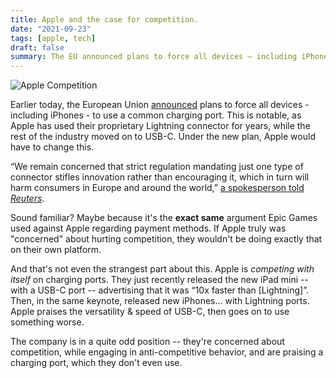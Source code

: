 ```yaml
---
title: Apple and the case for competition.
date: "2021-09-23"
tags: [apple, tech]
draft: false
summary: The EU announced plans to force all devices – including iPhones – to use a common charging port.
---
```


<img
  className="inline"
  src="/static/images/Blog/apple-competition.jpg"
  alt="Apple Competition"
/>

Earlier today, the European Union [announced](https://www.theverge.com/2021/9/23/22626723/eu-commission-universal-charger-usb-c-micro-lightning-connector-smartphones) plans to force all devices - including iPhones - to use a common charging port. This is notable, as Apple has used their proprietary Lightning connector for years, while the rest of the industry moved on to USB-C. Under the new plan, Apple would have to change this.

“We remain concerned that strict regulation mandating just one type of connector stifles innovation rather than encouraging it, which in turn will harm consumers in Europe and around the world,” [a spokesperson told _Reuters_](https://www.reuters.com/business/media-telecom/eu-plans-one-mobile-charging-port-all-setback-apple-2021-09-23/).

Sound familiar? Maybe because it's the **exact same** argument Epic Games used against Apple regarding payment methods. If Apple truly was "concerned" about hurting competition, they wouldn't be doing exactly that on their own platform.

And that's not even the strangest part about this. Apple is _competing with itself_ on charging ports. They just recently released the new iPad mini -- with a USB-C port -- advertising that it was “10x faster than \[Lightning\]”. Then, in the same keynote, released new iPhones… with Lightning ports. Apple praises the versatility & speed of USB-C, then goes on to use something worse.

The company is in a quite odd position -- they're concerned about competition, while engaging in anti-competitive behavior, and are praising a charging port, which they don't even use.
